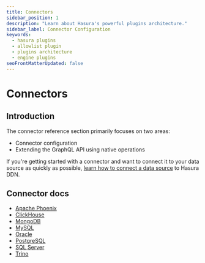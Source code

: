 ```yaml
---
title: Connectors
sidebar_position: 1
description: "Learn about Hasura's powerful plugins architecture."
sidebar_label: Connector Configuration
keywords:
  - hasura plugins
  - allowlist plugin
  - plugins architecture
  - engine plugins
seoFrontMatterUpdated: false
---
```


# Connectors

## Introduction

The connector reference section primarily focuses on two areas:

- Connector configuration
- Extending the GraphQL API using native operations

If you're getting started with a connector and want to connect it to your data source as quickly as possible,
[learn how to connect a data source](/data-sources/connect-to-a-source.mdx) to Hasura DDN.

## Connector docs

- [Apache Phoenix](/reference/connectors/apache-phoenix/index.mdx)
- [ClickHouse](/reference/connectors/clickhouse/index.mdx)
- [MongoDB](/reference/connectors/mongodb/index.mdx)
- [MySQL](/reference/connectors/mysql/index.mdx)
- [Oracle](/reference/connectors/oracle/index.mdx)
- [PostgreSQL](/reference/connectors/postgresql/index.mdx)
- [SQL Server](/reference/connectors/sqlserver/index.mdx)
- [Trino](/reference/connectors/trino/index.mdx)
